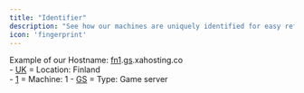 ```yaml
---
title: "Identifier"
description: "See how our machines are uniquely identified for easy reference and management."
icon: 'fingerprint'
---
```


<Tip>
    Example of our Hostname: <u>fn1</u>.<u>gs</u>.xahosting.co<br/>
    - <u>UK</u> = Location: Finland <br/>
    - <u>1</u> = Machine: 1
    - <u>GS</u> = Type: Game server
</Tip>